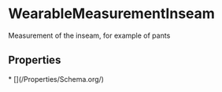   
# WearableMeasurementInseam

Measurement of the inseam, for example of pants

## Properties

<Grid>
* [](/Properties/Schema.org/)
</Grid>

